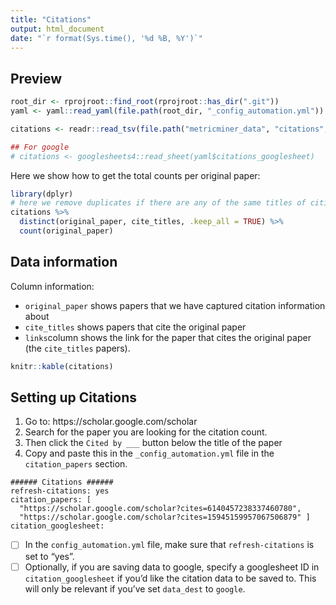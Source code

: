 ```yaml
---
title: "Citations"
output: html_document
date: "`r format(Sys.time(), '%d %B, %Y')`"
---
```


## Preview

```r
root_dir <- rprojroot::find_root(rprojroot::has_dir(".git"))
yaml <- yaml::read_yaml(file.path(root_dir, "_config_automation.yml"))

citations <- readr::read_tsv(file.path("metricminer_data", "citations", "citations.tsv"))

```

```r
## For google
# citations <- googlesheets4::read_sheet(yaml$citations_googlesheet)
```

Here we show how to get the total counts per original paper:

```r
library(dplyr)
# here we remove duplicates if there are any of the same titles of citing papers for each original paper and then get a count of the number of rows for each original paper (aka how many times it is cited)
citations %>% 
  distinct(original_paper, cite_titles, .keep_all = TRUE) %>% 
  count(original_paper)
```

## Data information 

Column information:

- `original_paper` shows papers that we have captured citation information about
- `cite_titles` shows papers that cite the original paper
- `links`column shows the link for the paper that cites the original paper (the `cite_titles` papers). 

```r
knitr::kable(citations)
```

## Setting up Citations

1. Go to: https://scholar.google.com/scholar
2. Search for the paper you are looking for the citation count.
3. Then click the `Cited by ___` button below the title of the paper
4. Copy and paste this in the `_config_automation.yml` file in the `citation_papers` section. 
         
```
###### Citations ######
refresh-citations: yes
citation_papers: [
  "https://scholar.google.com/scholar?cites=6140457238337460780",
  "https://scholar.google.com/scholar?cites=15945159957067506879" ]
citation_googlesheet:
```
- [ ] In the `config_automation.yml` file, make sure that `refresh-citations` is set to "yes".
- [ ] Optionally, if you are saving data to google, specify a googlesheet ID in `citation_googlesheet` if you'd like the citation data to be saved to. This will only be relevant if you've set `data_dest` to `google`.
